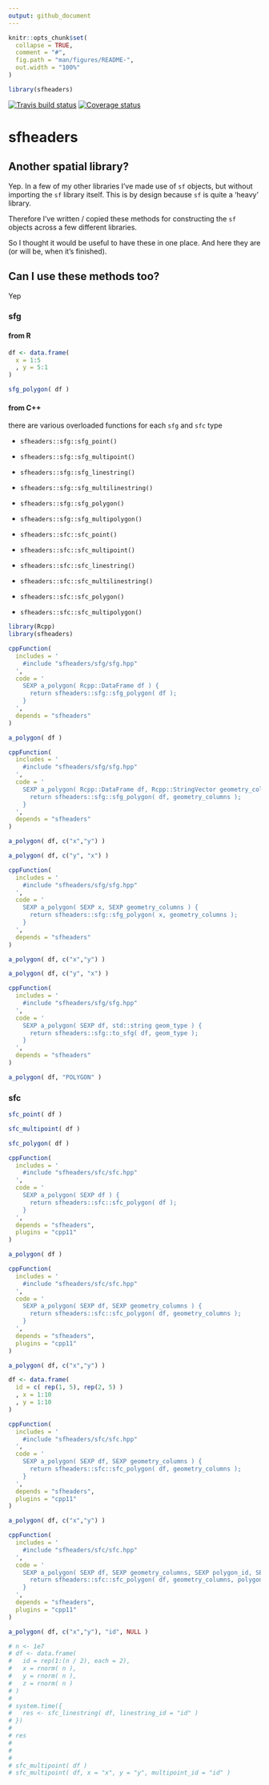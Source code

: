 ```yaml
---
output: github_document
---
```


```r
knitr::opts_chunk$set(
  collapse = TRUE,
  comment = "#",
  fig.path = "man/figures/README-",
  out.width = "100%"
)

library(sfheaders)
```

[![Travis build status](https://travis-ci.com/dcooley/sfheaders.svg?branch=master)](https://travis-ci.com/dcooley/sfheaders)
[![Coverage status](https://codecov.io/gh/dcooley/sfheaders/branch/master/graph/badge.svg)](https://codecov.io/github/dcooley/sfheaders?branch=master)

# sfheaders


## Another spatial library?

Yep. In a few of my other libraries I've made use of `sf` objects, but without importing the `sf` library itself. This is by design because `sf` is quite a 'heavy' library. 

Therefore I've written / copied these methods for constructing the `sf` objects across a few different libraries. 

So I thought it would be useful to have these in one place. And here they are (or will be, when it's finished).



## Can I use these methods too?

Yep


### sfg

#### from R

```r

df <- data.frame(
  x = 1:5
  , y = 5:1
)

sfg_polygon( df )
```

#### from C++

there are various overloaded functions for each `sfg` and `sfc` type

- `sfheaders::sfg::sfg_point()`
- `sfheaders::sfg::sfg_multipoint()`
- `sfheaders::sfg::sfg_linestring()`
- `sfheaders::sfg::sfg_multilinestring()`
- `sfheaders::sfg::sfg_polygon()`
- `sfheaders::sfg::sfg_multipolygon()`

- `sfheaders::sfc::sfc_point()`
- `sfheaders::sfc::sfc_multipoint()`
- `sfheaders::sfc::sfc_linestring()`
- `sfheaders::sfc::sfc_multilinestring()`
- `sfheaders::sfc::sfc_polygon()`
- `sfheaders::sfc::sfc_multipolygon()`

```r
library(Rcpp)
library(sfheaders)

cppFunction(
  includes = '
    #include "sfheaders/sfg/sfg.hpp"
  ',
  code = '
    SEXP a_polygon( Rcpp::DataFrame df ) {
      return sfheaders::sfg::sfg_polygon( df );
    }
  ',
  depends = "sfheaders"
)

a_polygon( df )
```

```r
cppFunction(
  includes = '
    #include "sfheaders/sfg/sfg.hpp"
  ',
  code = '
    SEXP a_polygon( Rcpp::DataFrame df, Rcpp::StringVector geometry_columns ) {
      return sfheaders::sfg::sfg_polygon( df, geometry_columns );
    }
  ',
  depends = "sfheaders"
)

a_polygon( df, c("x","y") )

a_polygon( df, c("y", "x") )

```

```r
cppFunction(
  includes = '
    #include "sfheaders/sfg/sfg.hpp"
  ',
  code = '
    SEXP a_polygon( SEXP x, SEXP geometry_columns ) {
      return sfheaders::sfg::sfg_polygon( x, geometry_columns );
    }
  ',
  depends = "sfheaders"
)

a_polygon( df, c("x","y") )

a_polygon( df, c("y", "x") )

```


```r

cppFunction(
  includes = '
    #include "sfheaders/sfg/sfg.hpp"
  ',
  code = '
    SEXP a_polygon( SEXP df, std::string geom_type ) {
      return sfheaders::sfg::to_sfg( df, geom_type );
    }
  ',
  depends = "sfheaders"
)

a_polygon( df, "POLYGON" )

```


### sfc

```r
sfc_point( df )

sfc_multipoint( df )

sfc_polygon( df )
```


```r

cppFunction(
  includes = '
    #include "sfheaders/sfc/sfc.hpp"
  ',
  code = '
    SEXP a_polygon( SEXP df ) {
      return sfheaders::sfc::sfc_polygon( df );
    }
  ',
  depends = "sfheaders",
  plugins = "cpp11"
)

a_polygon( df )
```

```r

cppFunction(
  includes = '
    #include "sfheaders/sfc/sfc.hpp"
  ',
  code = '
    SEXP a_polygon( SEXP df, SEXP geometry_columns ) {
      return sfheaders::sfc::sfc_polygon( df, geometry_columns );
    }
  ',
  depends = "sfheaders",
  plugins = "cpp11"
)

a_polygon( df, c("x","y") )
```


```r

df <- data.frame(
  id = c( rep(1, 5), rep(2, 5) )
  , x = 1:10
  , y = 1:10
)

cppFunction(
  includes = '
    #include "sfheaders/sfc/sfc.hpp"
  ',
  code = '
    SEXP a_polygon( SEXP df, SEXP geometry_columns ) {
      return sfheaders::sfc::sfc_polygon( df, geometry_columns );
    }
  ',
  depends = "sfheaders",
  plugins = "cpp11"
)

a_polygon( df, c("x","y") )
```



```r

cppFunction(
  includes = '
    #include "sfheaders/sfc/sfc.hpp"
  ',
  code = '
    SEXP a_polygon( SEXP df, SEXP geometry_columns, SEXP polygon_id, SEXP linestring_id ) {
      return sfheaders::sfc::sfc_polygon( df, geometry_columns, polygon_id, linestring_id );
    }
  ',
  depends = "sfheaders",
  plugins = "cpp11"
)

a_polygon( df, c("x","y"), "id", NULL )
```

```r
# n <- 1e7
# df <- data.frame(
#   id = rep(1:(n / 2), each = 2),
#   x = rnorm( n ),
#   y = rnorm( n ),
#   z = rnorm( n )
# )
# 
# system.time({
#   res <- sfc_linestring( df, linestring_id = "id" )
# })
# 
# res
# 
# 
# 
# sfc_multipoint( df )
# sfc_multipoint( df, x = "x", y = "y", multipoint_id = "id" )


```
